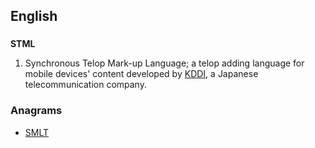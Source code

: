 ==English==

==={{initialism}}===
'''STML'''

# {{computing}} Synchronous Telop Mark-up Language; a telop adding language for mobile devices' content developed by [[KDDI]], a Japanese telecommunication company.

===Anagrams===
* [[SMLT#English|SMLT]]